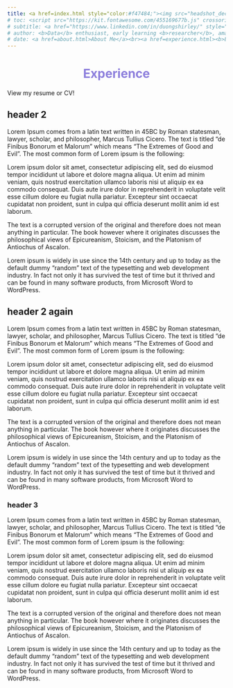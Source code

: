 ```yaml
---
title: <a href=index.html style="color:#f47484;"><img src="headshot_dec22.png"><br>Shirley Duong</a>
# toc: <script src="https://kit.fontawesome.com/455169677b.js" crossorigin="anonymous"></script>
# subtitle: <a href="https://www.linkedin.com/in/duongshirley/" style="color:#8c7edc;"><i class="fa-brands fa-linkedin" style="font-size:36px"></i></a> <a href="https://github.com/s-duong" style="color:#8c7edc;"><i class="fa fa-github" style="font-size:36px"></i></a> <a href="https://www.researchgate.net/profile/Shirley-Duong" style="color:#8c7edc;"><i class="fa-brands fa-researchgate" style="font-size:36px"></i></a> <a href="https://twitter.com/ShirleyDoesMath" style="color:#8c7edc;"><i class="fa-brands fa-square-twitter" style="font-size:36px"></i></a>
# author: <b>Data</b> enthusiast, early learning <b>researcher</b>, amateur pie <b>artist</b>
# date: <a href=about.html>About Me</a><br><a href=experience.html><b>Experience</b></a><br><a href=projects.html>Projects</a><br><a href=publications.html>Publications</a><br><a href=art.html>Pie Art</a><br><a href=credits.html>Credits</a>
---
```



<div class="experience-header">
  <h1 style="text-align: center; color:#8c7edc;">Experience</h1>
</div>


View my resume or CV!

## header 2
Lorem Ipsum comes from a latin text written in 45BC by Roman statesman, lawyer, scholar, and philosopher, Marcus Tullius Cicero. The text is titled "de Finibus Bonorum et Malorum" which means "The Extremes of Good and Evil". The most common form of Lorem ipsum is the following:

Lorem ipsum dolor sit amet, consectetur adipiscing elit, sed do eiusmod tempor incididunt ut labore et dolore magna aliqua. Ut enim ad minim veniam, quis nostrud exercitation ullamco laboris nisi ut aliquip ex ea commodo consequat. Duis aute irure dolor in reprehenderit in voluptate velit esse cillum dolore eu fugiat nulla pariatur. Excepteur sint occaecat cupidatat non proident, sunt in culpa qui officia deserunt mollit anim id est laborum.

The text is a corrupted version of the original and therefore does not mean anything in particular. The book however where it originates discusses the philosophical views of Epicureanism, Stoicism, and the Platonism of Antiochus of Ascalon.

Lorem ipsum is widely in use since the 14th century and up to today as the default dummy "random" text of the typesetting and web development industry. In fact not only it has survived the test of time but it thrived and can be found in many software products, from Microsoft Word to WordPress.





## header 2 again

Lorem Ipsum comes from a latin text written in 45BC by Roman statesman, lawyer, scholar, and philosopher, Marcus Tullius Cicero. The text is titled "de Finibus Bonorum et Malorum" which means "The Extremes of Good and Evil". The most common form of Lorem ipsum is the following:

Lorem ipsum dolor sit amet, consectetur adipiscing elit, sed do eiusmod tempor incididunt ut labore et dolore magna aliqua. Ut enim ad minim veniam, quis nostrud exercitation ullamco laboris nisi ut aliquip ex ea commodo consequat. Duis aute irure dolor in reprehenderit in voluptate velit esse cillum dolore eu fugiat nulla pariatur. Excepteur sint occaecat cupidatat non proident, sunt in culpa qui officia deserunt mollit anim id est laborum.

The text is a corrupted version of the original and therefore does not mean anything in particular. The book however where it originates discusses the philosophical views of Epicureanism, Stoicism, and the Platonism of Antiochus of Ascalon.

Lorem ipsum is widely in use since the 14th century and up to today as the default dummy "random" text of the typesetting and web development industry. In fact not only it has survived the test of time but it thrived and can be found in many software products, from Microsoft Word to WordPress.



### header 3

Lorem Ipsum comes from a latin text written in 45BC by Roman statesman, lawyer, scholar, and philosopher, Marcus Tullius Cicero. The text is titled "de Finibus Bonorum et Malorum" which means "The Extremes of Good and Evil". The most common form of Lorem ipsum is the following:

Lorem ipsum dolor sit amet, consectetur adipiscing elit, sed do eiusmod tempor incididunt ut labore et dolore magna aliqua. Ut enim ad minim veniam, quis nostrud exercitation ullamco laboris nisi ut aliquip ex ea commodo consequat. Duis aute irure dolor in reprehenderit in voluptate velit esse cillum dolore eu fugiat nulla pariatur. Excepteur sint occaecat cupidatat non proident, sunt in culpa qui officia deserunt mollit anim id est laborum.

The text is a corrupted version of the original and therefore does not mean anything in particular. The book however where it originates discusses the philosophical views of Epicureanism, Stoicism, and the Platonism of Antiochus of Ascalon.

Lorem ipsum is widely in use since the 14th century and up to today as the default dummy "random" text of the typesetting and web development industry. In fact not only it has survived the test of time but it thrived and can be found in many software products, from Microsoft Word to WordPress.

